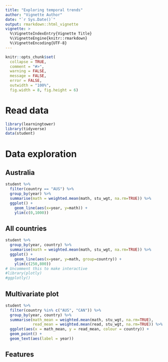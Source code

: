 ```yaml
---
title: "Exploring temporal trends"
author: "Vignette Author"
date: "`r Sys.Date()`"
output: rmarkdown::html_vignette
vignette: >
  %\VignetteIndexEntry{Vignette Title}
  %\VignetteEngine{knitr::rmarkdown}
  %\VignetteEncoding{UTF-8}
---
```


```r
knitr::opts_chunk$set(
  collapse = TRUE,
  comment = "#>",
  warning = FALSE,
  message = FALSE,
  error = FALSE,
  outwidth = "100%",
  fig.width = 8, fig.height = 6)
```


# Read data

```r
library(learningtower)
library(tidyverse)
data(student)
```

# Data exploration
## Australia

```r
student %>% 
  filter(country == "AUS") %>%
  group_by(year) %>%
  summarise(math = weighted.mean(math, stu_wgt, na.rm=TRUE)) %>%
  ggplot() + 
    geom_line(aes(x=year, y=math)) +
    ylim(c(0,1000))
```

## All countries

```r
student %>% 
  group_by(year, country) %>%
  summarise(math = weighted.mean(math, stu_wgt, na.rm=TRUE)) %>%
  ggplot() + 
    geom_line(aes(x=year, y=math, group=country)) +
    ylim(c(250,800))
# Uncomment this to make interactive
#library(plotly)
#ggplotly()

```


## Multivariate plot
```r
student %>% 
  filter(country %in% c("AUS", "CAN")) %>% 
  group_by(year, country) %>%
  summarise(math_mean = weighted.mean(math, stu_wgt, na.rm=TRUE),
            read_mean = weighted.mean(read, stu_wgt, na.rm=TRUE)) %>%
  ggplot(aes(x = math_mean, y = read_mean, colour = country)) + 
  geom_point() +
  geom_text(aes(label = year))
```



## Features

